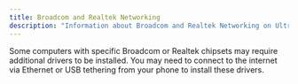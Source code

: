 ```yaml
---
title: Broadcom and Realtek Networking
description: "Information about Broadcom and Realtek Networking on Ultramarine Linux"
---
```



Some computers with specific Broadcom or Realtek chipsets may require additional drivers to be installed. You may need to connect to the internet via Ethernet or USB tethering from your phone to install these drivers.
